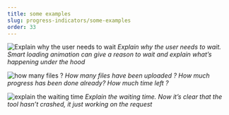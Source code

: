```yaml
---
title: some examples
slug: progress-indicators/some-examples
order: 33
---
```


<SlideTemplate title="Some examples">

![Explain why the user needs to wait](/gif/loader_example1.gif)
*Explain why the user needs to wait. Smart loading animation can give a reason to wait and explain what’s happening under the hood*

![how many files ?](/gif/loader_example2.gif)
*How many files have been uploaded ? How much progress has been done already? How much time left ?*

![explain the waiting time](/gif/loader_example3.gif)
*Explain the waiting time. Now it’s clear that the tool hasn’t crashed, it just working on the request*

</SlideTemplate>

